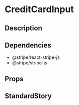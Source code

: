 
<Meta title="general/form/credit-card-input" component={CreditCardInput} />

# CreditCardInput

## Description

## Dependencies
* @stripe/react-stripe-js
* @stripe/stripe-js

## Props
<Props of={CreditCardInput} />

## StandardStory
<Preview>
	<Story name="standard">
		<CreditCardInput label="Credit Card" labelInfo="(required)" />
	</Story>
</Preview>
